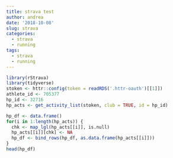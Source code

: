 ```yaml
---
title: strava test
author: andrea
date: '2018-10-08'
slug: strava
categories:
  - strava
  - running
tags:
  - strava
  - running
---
```


```r
library(rStrava)
library(tidyverse)
stoken <- httr::config(token = readRDS('.httr-oauth')[[1]])
athlete_id <- 705377
hp_id <- 32716
hp_acts <- get_activity_list(stoken, club = TRUE, id = hp_id)

hp_df <- data.frame()
for(i in 1:length(hp_acts)) {
  chk <- map_lgl(hp_acts[[i]], is.null)
  hp_acts[[i]][chk] <- NA
  hp_df <- bind_rows(hp_df, as.data.frame(hp_acts[[i]])) 
}
head(hp_df)

```